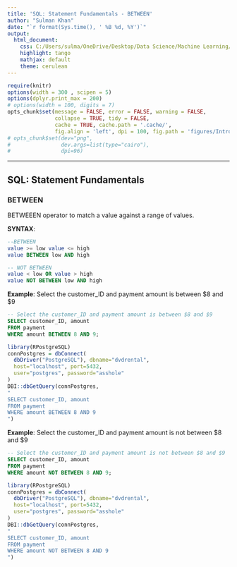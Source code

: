 ---
title: 'SQL: Statement Fundamentals - BETWEEN'
author: "Sulman Khan"
date: "`r format(Sys.time(), ' %B %d, %Y')`"
output: 
  html_document:
    css: C:/Users/sulma/OneDrive/Desktop/Data Science/Machine Learning/gf_small_touches.css
    highlight: tango
    mathjax: default
    theme: cerulean
---

```{r setup, cache = FALSE, echo = FALSE, message = FALSE, warning = FALSE, tidy = FALSE}
require(knitr)
options(width = 300 , scipen = 5)
options(dplyr.print_max = 200)
# options(width = 100, digits = 7)
opts_chunk$set(message = FALSE, error = FALSE, warning = FALSE, 
               collapse = TRUE, tidy = FALSE,
               cache = TRUE, cache.path = '.cache/', 
               fig.align = 'left', dpi = 100, fig.path = 'figures/Introductiontotextanalytics/')
# opts_chunk$set(dev="png", 
#                dev.args=list(type="cairo"),
#                dpi=96)
```
---

## SQL: Statement Fundamentals


### BETWEEN

BETWEEEN operator to match a value against a range of values.

**SYNTAX**:

```{sql, eval = FALSE}
--BETWEEN
value >= low value <= high
value BETWEEN low AND high

-- NOT BETWEEN
value < low OR value > high
value NOT BETWEEN low AND high
```

**Example**: Select the customer_ID and payment amount is between \$8 and \$9

```{sql, eval = FALSE}
-- Select the customer_ID and payment amount is between $8 and $9
SELECT customer_ID, amount
FROM payment
WHERE amount BETWEEN 8 AND 9;
````

```{r, echo=FALSE, message=FALSE}
library(RPostgreSQL)
connPostgres = dbConnect(
  dbDriver("PostgreSQL"), dbname="dvdrental", 
  host="localhost", port=5432, 
  user="postgres", password="asshole"
)
DBI::dbGetQuery(connPostgres,
"
SELECT customer_ID, amount
FROM payment
WHERE amount BETWEEN 8 AND 9
")
```

**Example**: Select the customer_ID and payment amount is not between \$8 and \$9

```{sql, eval = FALSE}
-- Select the customer_ID and payment amount is not between $8 and $9
SELECT customer_ID, amount
FROM payment
WHERE amount NOT BETWEEN 8 AND 9;
````

```{r, echo=FALSE, message=FALSE}
library(RPostgreSQL)
connPostgres = dbConnect(
  dbDriver("PostgreSQL"), dbname="dvdrental", 
  host="localhost", port=5432, 
  user="postgres", password="asshole"
)
DBI::dbGetQuery(connPostgres,
"
SELECT customer_ID, amount
FROM payment
WHERE amount NOT BETWEEN 8 AND 9
")
```


